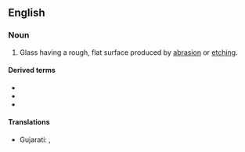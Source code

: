 {{also|ground-glass}}

==English==

===Noun===
{{wikipedia}}
{{en-noun|-}}

# Glass having a rough, flat surface produced by [[abrasion]] or [[etching]].

====Derived terms====
* {{l|en|ground glass hepatocyte}}
* {{l|en|ground glass joint}}
* {{l|en|ground glass screen}}

====Translations====
{{trans-top}}
* Gujarati: {{t|gu|આંધળો કાચ}}, {{t|gu|દૂધિયો કાચ}}
{{trans-mid}}
{{trans-bottom}}

{{C|en|Glass}}